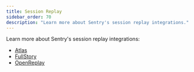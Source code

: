 ```yaml
---
title: Session Replay
sidebar_order: 70
description: "Learn more about Sentry's session replay integrations."
---
```


Learn more about Sentry's session replay integrations:

- [Atlas](/product/integrations/session-replay/atlas/)
- [FullStory](https://www.npmjs.com/package/@sentry/fullstory)
- [OpenReplay](https://docs.openreplay.com/integrations/sentry)
